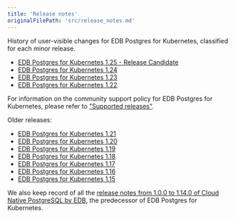 ```yaml
---
title: 'Release notes'
originalFilePath: 'src/release_notes.md'
---
```


History of user-visible changes for EDB Postgres for Kubernetes, classified for each minor release.

-   [EDB Postgres for Kubernetes 1.25 - Release Candidate](release_notes/v1.25.md)
-   [EDB Postgres for Kubernetes 1.24](release_notes/v1.24.md)
-   [EDB Postgres for Kubernetes 1.23](release_notes/v1.23.md)
-   [EDB Postgres for Kubernetes 1.22](release_notes/v1.22.md)

For information on the community support policy for EDB Postgres for Kubernetes, please
refer to ["Supported releases"](https://www.enterprisedb.com/resources/platform-compatibility#pgk8s).

Older releases:

-   [EDB Postgres for Kubernetes 1.21](release_notes/old/v1.21.md)
-   [EDB Postgres for Kubernetes 1.20](release_notes/old/v1.20.md)
-   [EDB Postgres for Kubernetes 1.19](release_notes/old/v1.19.md)
-   [EDB Postgres for Kubernetes 1.18](release_notes/old/v1.18.md)
-   [EDB Postgres for Kubernetes 1.17](release_notes/old/v1.17.md)
-   [EDB Postgres for Kubernetes 1.16](release_notes/old/v1.16.md)
-   [EDB Postgres for Kubernetes 1.15](release_notes/old/v1.15.md)

We also keep record of all the
[release notes from 1.0.0 to 1.14.0 of Cloud Native PostgreSQL by EDB](release_notes/edb-cloud-native-postgresql.md),
the predecessor of EDB Postgres for Kubernetes.
